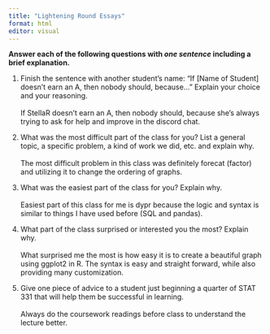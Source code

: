 ```yaml
---
title: "Lightening Round Essays"
format: html
editor: visual
---
```


**Answer each of the following questions with *one sentence* including a brief explanation.**

1.  Finish the sentence with another student’s name: "If \[Name of Student\] doesn’t earn an A, then nobody should, because..." Explain your choice and your reasoning.\
    \
    If StellaR doesn't earn an A, then nobody should, because she's always trying to ask for help and improve in the discord chat.

2.  What was the most difficult part of the class for you? List a general topic, a specific problem, a kind of work we did, etc. and explain why.\
    \
    The most difficult problem in this class was definitely forecat (factor) and utilizing it to change the ordering of graphs.

3.  What was the easiest part of the class for you? Explain why.\
    \
    Easiest part of this class for me is dypr because the logic and syntax is similar to things I have used before (SQL and pandas).

4.  What part of the class surprised or interested you the most? Explain why.\
    \
    What surprised me the most is how easy it is to create a beautiful graph using ggplot2 in R. The syntax is easy and straight forward, while also providing many customization.

5.  Give one piece of advice to a student just beginning a quarter of STAT 331 that will help them be successful in learning.\
    \
    Always do the coursework readings before class to understand the lecture better.
